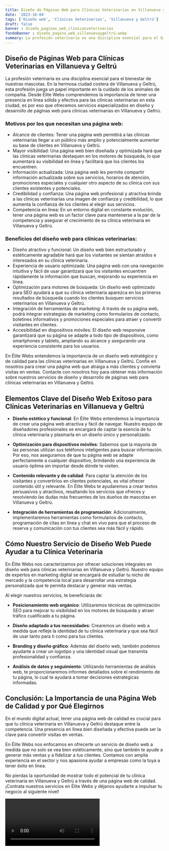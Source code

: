 ```yaml
---
title: Diseño de Páginas Web para Clínicas Veterinarias en Villanueva y Geltrú
date: '2023-10-04'
tags: ['Diseño web', 'Clínicas Veterinarias', 'Villanueva y Geltrú']
draft: false
banner : diseño_paginas_web_clínicasveterinarias
fondoBanner : diseño_pagina_web_villanuevaygeltrú.webp
summary: La profesión veterinaria es una disciplina esencial para el bienestar de nuestras mascotas. En la hermosa ciudad costera de Villanueva y Geltrú, esta profesión juega un papel importante en la cuidado de los animales de compañía. Desde Élite Webs comprendemos la importancia de tener una presencia en línea sólida y efectiva para las clínicas veterinarias en esta ciudad, es por eso que ofrecemos servicios especializados en diseño y desarrollo de páginas web para clínicas veterinarias en Villanueva y Geltrú.
---
```


## Diseño de Páginas Web para Clínicas Veterinarias en Villanueva y Geltrú

La profesión veterinaria es una disciplina esencial para el bienestar de nuestras mascotas. En la hermosa ciudad costera de Villanueva y Geltrú, esta profesión juega un papel importante en la cuidado de los animales de compañía. Desde Élite Webs comprendemos la importancia de tener una presencia en línea sólida y efectiva para las clínicas veterinarias en esta ciudad, es por eso que ofrecemos servicios especializados en diseño y desarrollo de páginas web para clínicas veterinarias en Villanueva y Geltrú.

### Motivos por los que necesitan una página web:

- Alcance de clientes: Tener una página web permitirá a las clínicas veterinarias llegar a un público más amplio y potencialmente aumentar su base de clientes en Villanueva y Geltrú.
- Mayor visibilidad: Una página web bien diseñada y optimizada hará que las clínicas veterinarias destaquen en los motores de búsqueda, lo que aumentará su visibilidad en línea y facilitará que los clientes los encuentren.
- Información actualizada: Una página web les permite compartir información actualizada sobre sus servicios, horarios de atención, promociones especiales y cualquier otro aspecto de su clínica con sus clientes existentes y potenciales.
- Credibilidad y confianza: Una página web profesional y atractiva brinda a las clínicas veterinarias una imagen de confianza y credibilidad, lo que aumenta la confianza de los clientes al elegir sus servicios.
- Competencia en línea: En un entorno digital en constante evolución, tener una página web es un factor clave para mantenerse a la par de la competencia y asegurar el crecimiento de su clínica veterinaria en Villanueva y Geltrú.

### Beneficios del diseño web para clínicas veterinarias:

- Diseño atractivo y funcional: Un diseño web bien estructurado y estéticamente agradable hará que los visitantes se sientan atraídos e interesados en su clínica veterinaria.
- Experiencia de usuario optimizada: Una página web con una navegación intuitiva y fácil de usar garantizará que los visitantes encuentren rápidamente la información que buscan, mejorando su experiencia en línea.
- Optimización para motores de búsqueda: Un diseño web optimizado para SEO ayudará a que su clínica veterinaria aparezca en los primeros resultados de búsqueda cuando los clientes busquen servicios veterinarios en Villanueva y Geltrú.
- Integración de herramientas de marketing: A través de su página web, podrá integrar estrategias de marketing como formularios de contacto, boletines informativos y promociones especiales para atraer y convertir visitantes en clientes.
- Accesibilidad en dispositivos móviles: El diseño web responsive garantizará que su página se adapte a todo tipo de dispositivos, como smartphones y tablets, ampliando su alcance y asegurando una experiencia consistente para los usuarios.

En Élite Webs entendemos la importancia de un diseño web estratégico y de calidad para las clínicas veterinarias en Villanueva y Geltrú. Confíe en nosotros para crear una página web que atraiga a más clientes y convierta visitas en ventas. Contacte con nosotros hoy para obtener más información sobre nuestros servicios de diseño y desarrollo de páginas web para clínicas veterinarias en Villanueva y Geltrú.

<GifSeo />

<Cta />

## Elementos Clave del Diseño Web Exitoso para Clínicas Veterinarias en Villanueva y Geltrú

- **Diseño estético y funcional**: En Élite Webs entendemos la importancia de crear una página web atractiva y fácil de navegar. Nuestro equipo de diseñadores profesionales se encargará de captar la esencia de tu clínica veterinaria y plasmarla en un diseño único y personalizado.

- **Optimización para dispositivos móviles**: Sabemos que la mayoría de las personas utilizan sus teléfonos inteligentes para buscar información. Por eso, nos aseguramos de que tu página web se adapte perfectamente a cualquier dispositivo, brindando una experiencia de usuario óptima sin importar desde dónde te visiten.

- **Contenido relevante y de calidad**: Para captar la atención de los visitantes y convertirlos en clientes potenciales, es vital ofrecer contenido útil y relevante. En Élite Webs te ayudaremos a crear textos persuasivos y atractivos, resaltando los servicios que ofreces y resolviendo las dudas más frecuentes de los dueños de mascotas en Villanueva y Geltrú.

- **Integración de herramientas de programación**: Adicionalmente, implementaremos herramientas como formularios de contacto, programación de citas en línea y chat en vivo para que el proceso de reserva y comunicación con tus clientes sea más fácil y rápido.

## Cómo Nuestro Servicio de Diseño Web Puede Ayudar a tu Clínica Veterinaria

En Élite Webs nos caracterizamos por ofrecer soluciones integrales en diseño web para clínicas veterinarias en Villanueva y Geltrú. Nuestro equipo de expertos en marketing digital se encargará de estudiar tu nicho de mercado y la competencia local para desarrollar una estrategia personalizada que te permita destacar y generar más ventas.

Al elegir nuestros servicios, te beneficiarás de:

- **Posicionamiento web orgánico**: Utilizaremos técnicas de optimización SEO para mejorar tu visibilidad en los motores de búsqueda y atraer tráfico cualificado a tu página.

- **Diseño adaptado a tus necesidades**: Crearemos un diseño web a medida que refleje la identidad de tu clínica veterinaria y que sea fácil de usar tanto para ti como para tus clientes.

- **Branding y diseño gráfico**: Además del diseño web, también podemos ayudarte a crear un logotipo y una identidad visual que transmita profesionalidad y confianza.

- **Análisis de datos y seguimiento**: Utilizando herramientas de análisis web, te proporcionaremos informes detallados sobre el rendimiento de tu página, lo cual te ayudará a tomar decisiones estratégicas informadas.

## Conclusión: La Importancia de una Página Web de Calidad y por Qué Elegirnos

En el mundo digital actual, tener una página web de calidad es crucial para que tu clínica veterinaria en Villanueva y Geltrú destaque entre la competencia. Una presencia en línea bien diseñada y efectiva puede ser la clave para convertir visitas en ventas.

En Élite Webs nos enfocamos en ofrecerte un servicio de diseño web a medida que no solo se vea bien estéticamente, sino que también te ayude a generar más ventas y a fidelizar a tus clientes. Contamos con amplia experiencia en el sector y nos apasiona ayudar a empresas como la tuya a tener éxito en línea.

No pierdas la oportunidad de mostrar todo el potencial de tu clínica veterinaria en Villanueva y Geltrú a través de una página web de calidad. ¡Contrata nuestros servicios en Élite Webs y déjanos ayudarte a impulsar tu negocio al siguiente nivel!

<Video />

<CtaBot job='Clínicas Veterinarias' city='Villanueva y Geltrú'/>

<Gmaps query='Villanueva y Geltrú+españa+maps' />